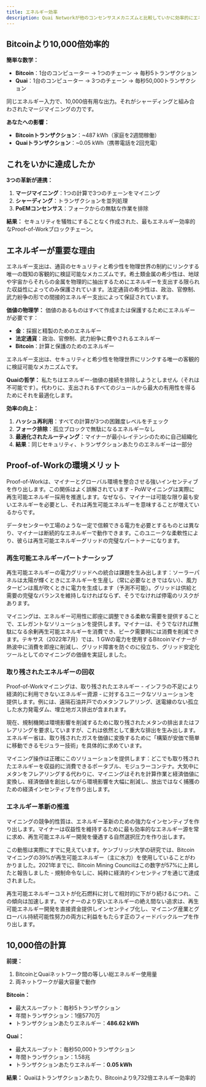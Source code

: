 ```yaml
---
title: エネルギー効率
description: Quai Networkが他のコンセンサスメカニズムと比較していかに効率的にエネルギーを使用するか
---
```


## Bitcoinより10,000倍効率的

**簡単な数学：**
- **Bitcoin**：1台のコンピューター → 1つのチェーン → 毎秒5トランザクション
- **Quai**：1台のコンピューター → 3つのチェーン → 毎秒50,000トランザクション

同じエネルギー入力で、10,000倍有用な出力。それがシャーディングと組み合わされたマージマイニングの力です。

**あなたへの影響：**
- **Bitcoinトランザクション**：~487 kWh（家庭を2週間稼働）
- **Quaiトランザクション**：~0.05 kWh（携帯電話を2回充電）

## これをいかに達成したか

**3つの革新が連携：**
1. **マージマイニング**：1つの計算で3つのチェーンをマイニング
2. **シャーディング**：トランザクションを並列処理
3. **PoEMコンセンサス**：フォークからの無駄な作業を排除

**結果：**
セキュリティを犠牲にすることなく作成された、最もエネルギー効率的なProof-of-Workブロックチェーン。

## エネルギーが重要な理由

エネルギー支出は、通貨のセキュリティと希少性を物理世界の制約にリンクする唯一の既知の客観的に検証可能なメカニズムです。希土類金属の希少性は、地球や宇宙からそれらの金属を物理的に抽出するためにエネルギーを支出する限られた収益性によってのみ保護されています。法定通貨の希少性は、政治、官僚制、武力紛争の形での間接的エネルギー支出によって保証されています。

**価値の物理学：**
価値のあるものはすべて作成または保護するためにエネルギーが必要です：
- **金**：採掘と精製のためのエネルギー
- **法定通貨**：政治、官僚制、武力紛争に費やされるエネルギー
- **Bitcoin**：計算と保護のためのエネルギー

エネルギー支出は、セキュリティと希少性を物理世界にリンクする唯一の客観的に検証可能なメカニズムです。

**Quaiの哲学：**
私たちはエネルギー-価値の接続を排除しようとしません（それは不可能です）。代わりに、支出されるすべてのジュールから最大の有用性を得るためにそれを最適化します。

**効率の向上：**
1. **ハッシュ再利用**：すべての計算が3つの困難度レベルをチェック
2. **フォーク排除**：孤立ブロックで無駄になるエネルギーなし
3. **最適化されたルーティング**：マイナーが最小レイテンシのために自己組織化
4. **結果**：同じセキュリティ、トランザクションあたりのエネルギーは一部分

## Proof-of-Workの環境メリット

Proof-of-Workは、マイナーとグローバル環境を整合させる強いインセンティブを作り出します。この関係はよく誤解されています - PoWマイニングは実際に再生可能エネルギー採用を推進します。なぜなら、マイナーは可能な限り最も安いエネルギーを必要とし、それは再生可能エネルギーを意味することが増えているからです。

データセンターや工場のような一定で信頼できる電力を必要とするものとは異なり、マイナーは断続的なエネルギーで動作できます。このユニークな柔軟性により、彼らは再生可能エネルギーグリッドの完璧なパートナーになります。

### 再生可能エネルギーパートナーシップ

再生可能エネルギーの電力グリッドへの統合は課題を生み出します：ソーラーパネルは太陽が輝くときにエネルギーを生産し（常に必要なときではない）、風力タービンは風が吹くときに電力を生成します（予測不可能）。グリッドは供給と需要の完璧なバランスを維持しなければならず、そうでなければ停電のリスクがあります。

マイニングは、エネルギー可用性に即座に調整できる柔軟な需要を提供することで、エレガントなソリューションを提供します。マイナーは、そうでなければ無駄になる余剰再生可能エネルギーを消費でき、ピーク需要時には消費を削減できます。テキサス（2022年7月）では、1 GWの電力を使用するBitcoinマイナーが熱波中に消費を即座に削減し、グリッド障害を防ぐのに役立ち、グリッド安定化ツールとしてのマイニングの価値を実証しました。

### 取り残されたエネルギーの回収

Proof-of-Workマイニングは、取り残されたエネルギー - インフラの不足により経済的に利用できないエネルギー資源 - に対するユニークなソリューションを提供します。例には、遠隔石油井戸でのメタンフレアリング、送電線のない孤立した水力発電ダム、埋立地ガス排出が含まれます。

現在、規制機関は環境影響を削減するために取り残されたメタンの排出またはフレアリングを要求していますが、これは依然として重大な排出を生み出します。エネルギー省は、取り残されたガスを価値に変換するために「構築が安価で簡単に移動できるモジュラー技術」を具体的に求めています。

マイニング操作は正確にこのソリューションを提供します：どこでも取り残されたエネルギーを収益的に消費できるポータブル、モジュラーコンテナ。大気中にメタンをフレアリングする代わりに、マイニングはそれを計算作業と経済価値に変換し、経済価値を創出しながら環境影響を大幅に削減し、放出ではなく捕獲のための経済インセンティブを作り出します。

### エネルギー革新の推進

マイニングの競争的性質は、エネルギー革新のための強力なインセンティブを作り出します。マイナーは収益性を維持するために最も効率的なエネルギー源を常に求め、再生可能エネルギー開発を優遇する自然選択圧力を作り出します。

この動態は実際にすでに見えています。ケンブリッジ大学の研究では、Bitcoinマイニングの39%が再生可能エネルギー（主に水力）を使用していることがわかりました。2021年までに、Bitcoin Mining Councilはこの数字が57%に上昇したと報告しました - 規制命令なしに、純粋に経済的インセンティブを通じて達成されました。

再生可能エネルギーコストが化石燃料に対して相対的に下がり続けるにつれ、この傾向は加速します。マイナーのより安いエネルギーの絶え間ない追求は、再生可能エネルギー開発を直接資金提供しインセンティブ化し、マイニング産業とグローバル持続可能性努力の両方に利益をもたらす正のフィードバックループを作り出します。

## 10,000倍の計算

**前提：**
1. BitcoinとQuaiネットワーク間の等しい総エネルギー使用量
2. 両ネットワークが最大容量で動作

**Bitcoin：**
- 最大スループット：毎秒5トランザクション
- 年間トランザクション：1億5770万
- トランザクションあたりエネルギー：**486.62 kWh**

**Quai：**
- 最大スループット：毎秒50,000トランザクション
- 年間トランザクション：1.58兆
- トランザクションあたりエネルギー：**0.05 kWh**

**結果：** Quaiはトランザクションあたり、Bitcoinより9,732倍エネルギー効率的